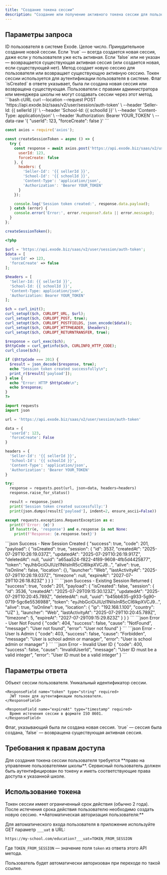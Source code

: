 ```yaml
---
title: "Создание токена сессии"
description: "Создание или получение активного токена сессии для пользователя школы"
---
```



<HeaderParamFields/>

## Параметры запроса

<ParamField body="userId" type="integer" required>
  ID пользователя в системе Exode. Целое число.
</ParamField>

<ParamField body="forceCreate" type="boolean" required={false} default="false">
  Принудительное создание новой сессии. Если `true` — всегда создается новая сессия, даже если у пользователя уже есть активная.
    Если `false` или не указан — возвращается существующая активная сессия (или создается новая, если существующей нет).
</ParamField>

<Info>
  Метод создает новую сессию для пользователя или возвращает существующую активную сессию. Токен сессии используется для аутентификации пользователя в системе. Флаг `isCreated` в ответе указывает, была ли создана новая сессия или возвращена существующая.
</Info>

<Warning>
  Пользователи с правами администратора или менеджера школы не могут создавать сессии через этот метод.
</Warning>

<RequestExample>
```bash cURL
curl --location --request POST 'https://api.exode.biz/saas/v2/user/session/auth-token' \
  --header 'Seller-Id: {{ sellerId }}' \
  --header 'School-Id: {{ schoolId }}' \
  --header 'Content-Type: application/json' \
  --header 'Authorization: Bearer YOUR_TOKEN' \
  --data-raw '{
    "userId": 123,
    "forceCreate": false
  }'
```

```javascript Node.js
const axios = require('axios');

const createSessionToken = async () => {
  try {
    const response = await axios.post('https://api.exode.biz/saas/v2/user/session/auth-token', {
      userId: 123,
      forceCreate: false
    }, {
      headers: {
        'Seller-Id': '{{ sellerId }}',
        'School-Id': '{{ schoolId }}',
        'Content-Type': 'application/json',
        'Authorization': 'Bearer YOUR_TOKEN'
      }
    });

    console.log('Session token created:', response.data.payload);
  } catch (error) {
    console.error('Error:', error.response?.data || error.message);
  }
};

createSessionToken();
```

```php PHP
<?php

$url = 'https://api.exode.biz/saas/v2/user/session/auth-token';
$data = [
  'userId' => 123,
  'forceCreate' => false
];

$headers = [
  'Seller-Id: {{ sellerId }}',
  'School-Id: {{ schoolId }}',
  'Content-Type: application/json',
  'Authorization: Bearer YOUR_TOKEN'
];

$ch = curl_init();
curl_setopt($ch, CURLOPT_URL, $url);
curl_setopt($ch, CURLOPT_POST, true);
curl_setopt($ch, CURLOPT_POSTFIELDS, json_encode($data));
curl_setopt($ch, CURLOPT_HTTPHEADER, $headers);
curl_setopt($ch, CURLOPT_RETURNTRANSFER, true);

$response = curl_exec($ch);
$httpCode = curl_getinfo($ch, CURLINFO_HTTP_CODE);
curl_close($ch);

if ($httpCode === 201) {
  $result = json_decode($response, true);
  echo "Session token created successfully\n";
  print_r($result['payload']);
} else {
  echo "Error: HTTP $httpCode\n";
  echo $response;
}
?>
```

```python Python
import requests
import json

url = 'https://api.exode.biz/saas/v2/user/session/auth-token'

data = {
  'userId': 123,
  'forceCreate': False
}

headers = {
  'Seller-Id': '{{ sellerId }}',
  'School-Id': '{{ schoolId }}',
  'Content-Type': 'application/json',
  'Authorization': 'Bearer YOUR_TOKEN'
}

try:
  response = requests.post(url, json=data, headers=headers)
  response.raise_for_status()

  result = response.json()
  print('Session token created successfully:')
  print(json.dumps(result['payload'], indent=2, ensure_ascii=False))

except requests.exceptions.RequestException as e:
  print(f'Error: {e}')
  if hasattr(e, 'response') and e.response is not None:
    print(f'Response: {e.response.text}')
```
</RequestExample>

<ResponseExample>
```json Success - New Session Created
{
  "success": true,
  "code": 201,
  "payload": {
    "isCreated": true,
    "session": {
      "id": 3537,
      "createdAt": "2025-07-29T10:26:19.037Z",
      "updatedAt": "2025-07-29T10:26:19.917Z",
      "deletedAt": null,
      "uuid": "a65aa524-f822-4f89-9608-4fb5d4425877",
      "token": "eyJhbGciOiJIUzI1NiIsInR5cCI6IkpXVCJ9...",
      "alive": true,
      "isOnline": false,
      "location": {},
      "launcher": "Web",
      "lastActivityAt": "2025-07-29T10:26:19.037Z",
      "timezone": null,
      "expireAt": "2027-07-29T10:26:18.823Z"
    }
  }
}
```
```json Success - Existing Session Returned
{
  "success": true,
  "code": 201,
  "payload": {
    "isCreated": false,
    "session": {
      "id": 3536,
      "createdAt": "2025-07-29T09:15:30.123Z",
      "updatedAt": "2025-07-29T10:20:45.789Z",
      "deletedAt": null,
      "uuid": "b45bb635-g933-5g90-0719-5gc6e5536988",
      "token": "eyJhbGciOiJIUzI1NiIsInR5cCI6IkpXVCJ9...",
      "alive": true,
      "isOnline": true,
      "location": {
        "ip": "192.168.1.100",
        "country": "UZ"
      },
      "launcher": "Web",
      "lastActivityAt": "2025-07-29T10:20:45.789Z",
      "timezone": 5,
      "expireAt": "2027-07-29T09:15:29.823Z"
    }
  }
}
```
```json Error - User Not Found
{
  "code": 404,
  "success": false,
  "cause": "NotFound",
  "message": "User not found",
  "error": "User not found"
}
```
```json Error - User Is Admin
{
  "code": 403,
  "success": false,
  "cause": "Forbidden",
  "message": "User is school admin or manager",
  "error": "User is school admin or manager"
}
```
```json Error - Invalid User ID
{
  "code": 400,
  "success": false,
  "cause": "InvalidUserId",
  "message": "User ID must be a valid integer",
  "error": "User ID must be a valid integer"
}
```
</ResponseExample>

## Параметры ответа

<ResponseField name="session" type="object" required>
  Объект сессии пользователя.

  <Expandable title="Свойства сессии">
    <ResponseField name="id" type="integer" required>
      Уникальный идентификатор сессии.
    </ResponseField>

    <ResponseField name="token" type="string" required>
      JWT токен для аутентификации пользователя.
    </ResponseField>

    <ResponseField name="expireAt" type="timestamp" required>
      Время истечения сессии в формате ISO 8601.
    </ResponseField>
  </Expandable>
</ResponseField>

<ResponseField name="isCreated" type="boolean" required>
  Флаг, указывающий была ли создана новая сессия. `true` — сессия была создана, `false` — возвращена существующая активная сессия.
</ResponseField>

## Требования к правам доступа

<Check>
Для создания токена сессии пользователя требуется **право на управление пользователями школы**.
</Check>

<Warning>
  Сервисный пользователь должен быть аутентифицирован по токену и иметь соответствующие права доступа к указанной школе.
</Warning>

## Использование токена
<Info>
  Токен сессии имеет ограниченный срок действия (обычно 2 года). После истечения срока действия пользователю необходимо создать новую сессию.
</Info>

<Tip>
  **Автоматическая авторизация пользователя:**

  Для автоматического входа пользователя в приложение используйте GET параметр `___uat` в URL:

  ```
  https://my-school.com/education?___uat=TOKEN_FROM_SESSION
  ```

  Где `TOKEN_FROM_SESSION` — значение поля `token` из ответа этого API метода.

  <Check>
  Пользователь будет автоматически авторизован при переходе по такой ссылке.
  </Check>
</Tip>
